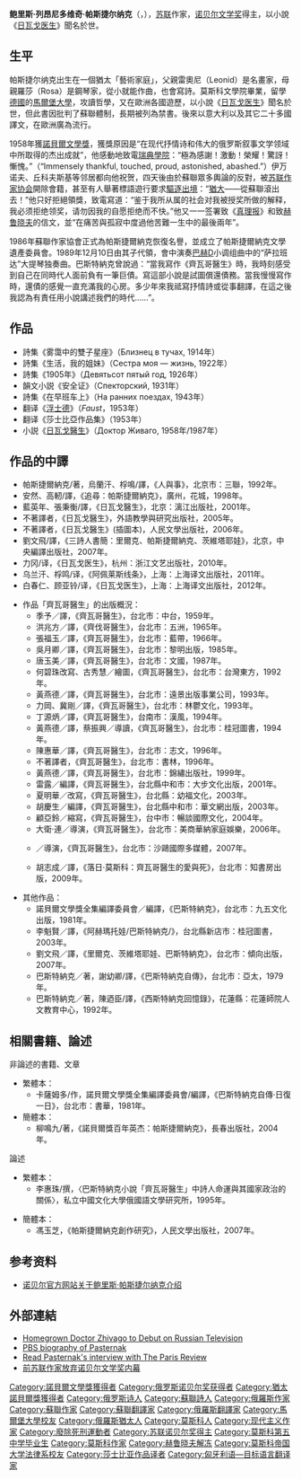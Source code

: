 {{noteTA
|T=zh-hant:鮑里斯·巴斯特納克; zh-hans:鲍里斯·帕斯捷尔纳克;
|1=zh-hant:巴斯特納克; zh-hans:帕斯捷尔纳克;
|2=zh-hans:日瓦戈医生; zh-hant:齊瓦哥醫生;
|3=zh-hans:日瓦戈; zh-hant:齊瓦哥;
}}
{{Infobox writer <!-- for more information see [[:Template:Infobox_writer/doc|:Template:Infobox writer/doc]] -->
| name = 鮑里斯·帕斯捷尔纳克<br>{{small|Борис Пастернак}}
| image = Boris Pasternak in youth.jpg
| caption = 
| birth_name = 鲍里斯·列昂尼多维奇·帕斯捷尔纳克<br>Борис Леонидович Пастернак
| birth_date = {{OldStyleDate|1890年|2月10日|1月29日}} 
| birth_place = {{flagicon|Russia}} [[俄罗斯帝国|俄罗斯帝国]][[莫斯科|莫斯科]]
| death_date = {{death date and age|df=yes|1960|5|30|1890|2|10}}
| death_place = {{flag|Soviet Union|1936}}{{le|佩瑞德尔基诺|Peredelkino}}
| occupation = 诗人，作家
| nationality = 俄罗斯
| ethnicity = [[犹太人|犹太裔]]
| notableworks = 《生活，我的姐妹》、《[[日瓦戈医生|日瓦戈医生]]》
| awards = {{awd|[[诺贝尔文学奖|诺贝尔文学奖]]|1958}}
| imagesize = 250px
| religion = 
}}
'''鲍里斯·列昂尼多维奇·帕斯捷尔纳克'''（{{lang-ru|Борис Леонидович Пастернак}}，{{bd|1890年|2月10日|1960年|5月30日|catIdx=P}}），[[苏联|苏联]]作家，[[诺贝尔文学奖|诺贝尔文学奖]]得主，以小說《[[日瓦戈医生|日瓦戈医生]]》聞名於世。

==生平==
帕斯捷尔纳克出生在一個猶太「藝術家庭」，父親雷奧尼（Leonid）是名畫家，母親羅莎（Rosa）是鋼琴家，從小就能作曲，也會寫詩。莫斯科文學院畢業，留學[[德國|德國]]的[[馬爾堡大學|馬爾堡大學]]，攻讀哲學，又在歐洲各國遊歷，以小說《[[日瓦戈医生|日瓦戈医生]]》聞名於世，但此書因批判了蘇聯體制，長期被列為禁書。後來以意大利以及其它二十多國譯文，在歐洲廣為流行。

1958年獲[[諾貝爾文學獎|諾貝爾文學獎]]，獲獎原因是“在现代抒情诗和伟大的俄罗斯叙事文学领域中所取得的杰出成就”，他感動地致電[[瑞典學院|瑞典學院]]：“極為感謝！激動！榮耀！驚訝！慚愧。”（“Immensely thankful, touched, proud, astonished, abashed.”）伊万诺夫、丘科夫斯基等邻居都向他祝贺，四天後由於蘇聯眾多輿論的反對，被[[苏联作家协会|苏联作家协会]]開除會籍，甚至有人舉著標語遊行要求[[驅逐出境|驅逐出境]]：“[[加略人猶大|猶大]]——從蘇聯滾出去！”他只好拒絕領獎，致電寫道：“鉴于我所从属的社会对我被授奖所做的解释，我必须拒绝领奖，请勿因我的自愿拒绝而不快。”他又一一签署致《[[真理报|真理报]]》和致[[赫鲁晓夫|赫鲁晓夫]]的信文，並“在痛苦與孤寂中度過他苦難一生中的最後兩年”。

1986年蘇聯作家協會正式為帕斯捷爾納克恢復名譽，並成立了帕斯捷爾納克文學遺產委員會。1989年12月10日由其子代領，會中演奏[[巴赫|巴赫]]D小调组曲中的“萨拉班达”大提琴独奏曲。巴斯特納克曾說過：“當我寫作《齊瓦哥醫生》時，我時刻感受到自己在同時代人面前負有一筆巨債。寫這部小說是試圖償還債務。當我慢慢寫作時，還債的感覺一直充滿我的心房。多少年來我祗寫抒情詩或從事翻譯，在這之後我認為有責任用小說講述我們的時代……”。

== 作品 ==
* 詩集《雾霭中的雙子星座》（<font lang=ru>Близнец в тучах</font>, 1914年）
* 詩集《生活，我的姐妹》（<font lang=ru>Сестра моя — жизнь</font>, 1922年）
* 詩集《1905年》（<font lang=ru>Девятьсот пятый год</font>, 1926年）
* 韻文小説《安全证》（<font lang=ru>Спекторский</font>, 1931年）
* 詩集《在早班车上》（<font lang=ru>На ранних поездах</font>, 1943年）
* 翻译《[[浮士德_I|浮士德]]》（''Faust''，1953年）
* 翻译《莎士比亞作品集》（1953年）
* 小説《[[日瓦戈醫生|日瓦戈醫生]]》（<font lang=ru>Доктор Живаго</font>, 1958年/1987年）

== 作品的中譯 ==
* 帕斯捷爾納克/著，烏蘭汗、桴鳴/譯，《人與事》，北京市：三聯，1992年。
* 安然、高軔/譯，《追尋：帕斯捷爾納克》，廣州，花城，1998年。
* 藍英年、張秉衡/譯，《日瓦戈醫生》，北京：漓江出版社，2001年。
* 不著譯者，《日瓦戈醫生》，外語教學與研究出版社，2005年。
* 不著譯者，《日瓦戈醫生》(插圖本)，人民文學出版社，2006年。
* 劉文飛/譯，《三詩人書簡：里爾克、帕斯捷爾納克、茨維塔耶娃》，北京，中央編譯出版社，2007年。
* 力冈/译，《日瓦戈医生》，杭州：浙江文艺出版社，2010年。
* 乌兰汗、桴鸣/译，《阿佩莱斯线条》，上海：上海译文出版社，2011年。
* 白春仁、顾亚铃/译，《日瓦戈医生》，上海：上海译文出版社，2012年。

* 作品「齊瓦哥醫生」的出版概況：
** 季予／譯，《齊瓦哥醫生》，台北市：中台，1959年。
** 洪兆方／譯，《齊伐哥醫生》，台北市：五洲，1965年。
** 張福玉／譯，《齊瓦哥醫生》，台北市：藍帶，1966年。
** 吳月卿／譯，《齊瓦哥醫生》，台北市：黎明出版，1985年。
** 唐玉美／譯，《齊瓦哥醫生》，台北市：文國，1987年。
** 何碧珠改寫、古秀慧／繪圖，《齊瓦哥醫生》，台北市：台灣東方，1992年。
** 黃燕德／譯，《齊瓦哥醫生》，台北市：遠景出版事業公司，1993年。
** 力岡、冀剛／譯，《齊瓦哥醫生》，台北市：林鬱文化，1993年。
** 丁源炳／譯，《齊瓦哥醫生》，台南市：漢風，1994年。
** 黃燕德／譯，蔡振興／導讀，《齊瓦哥醫生》，台北市：桂冠圖書，1994年。
** 陳惠華／譯，《齊瓦哥醫生》，台北市：志文，1996年。
** 不著譯者，《齊瓦哥醫生》，台北市：書林，1996年。
** 黃燕德／譯，《齊瓦哥醫生》，台北市：錦繡出版社，1999年。
** 雷露／編譯，《齊瓦哥醫生》，台北縣中和市：大步文化出版，2001年。
** 夏明華／改寫，《齊瓦哥醫生》，台北縣：幼福文化，2003年。
** 胡慶生／編譯，《齊瓦哥醫生》，台北縣中和市：華文網出版，2003年。
** 顧亞鈴／縮寫，《齊瓦哥醫生》，台中市：暢談國際文化，2004年。
** 大衛‧連／導演，《齊瓦哥醫生》，台北市：美商華納家庭娛樂，2006年。
** {{Link-it|吉康莫·康皮歐帝|Giacomo Capiotti}}／導演，《齊瓦哥醫生》，台北市：沙鷗國際多媒體，2007年。
** 胡志成／譯，《落日‧莫斯科：齊瓦哥醫生的愛與死》，台北市：知書房出版，2009年。

* 其他作品：
** 諾貝爾文學獎全集編譯委員會／編譯，《巴斯特納克》，台北市：九五文化出版，1981年。
** 李魁賢／譯，《阿赫瑪托娃/巴斯特納克/》，台北縣新店市：桂冠圖書，2003年。
** 劉文飛／譯，《里爾克、茨維塔耶娃、巴斯特納克》，台北市：傾向出版，2007年。
** 巴斯特納克／著，謝幼卿/譯，《巴斯特納克自傳》，台北市：亞太，1979年。
** 巴斯特納克／著，陳迺臣/譯，《西斯特納克回憶錄》，花蓮縣：花蓮師院人文教育中心，1992年。

== 相關書籍、論述 ==
非論述的書籍、文章
* 繁體本：
** 卡薩姆多/作，諾貝爾文學獎全集編譯委員會/編譯，《巴斯特納克自傳‧日復一日》，台北市：書華，1981年。
* 簡體本：
** 柳鳴九/著，《諾貝爾獎百年英杰：帕斯捷爾納克》，長春出版社，2004年。

論述
* 繁體本：
** 李惠珠/撰，〈巴斯特納克小說「齊瓦哥醫生」中詩人命運與其國家政治的關係〉，私立中國文化大學俄國語文學研究所，1995年。

* 簡體本：
** 馮玉芝，《帕斯捷爾納克創作研究》，人民文學出版社，2007年。

== 参考资料 ==
* [http://nobelprize.org/nobel_prizes/literature/laureates/1958/pasternak-bio.html 诺贝尔官方网站关于鲍里斯·帕斯捷尔纳克介绍]

== 外部連結 ==
* [https://web.archive.org/web/20061007123937/http://english.mn.ru/english/issue.php?2006-17-19 Homegrown Doctor Zhivago to Debut on Russian Television] 
* [http://www.pbs.org/wgbh/masterpiece/zhivago/ei_pasternak.html PBS biography of Pasternak]
* [http://www.theparisreview.org/viewinterview.php/prmMID/4679 Read Pasternak's interview with The Paris Review]
* [https://web.archive.org/web/20061006185012/http://economics.wswire.com/htmlnews/2004/10/11/649130.htm 前苏联作家放弃诺贝尔文学奖内幕]
{{诺贝尔文学奖获得者 (1951年-1975年)}}

{{Authority control}}
{{DEFAULTSORT: Pasternak, Boris}}
[[Category:諾貝爾文學獎獲得者|Category:諾貝爾文學獎獲得者]]
[[Category:俄罗斯诺贝尔奖获得者|Category:俄罗斯诺贝尔奖获得者]]
[[Category:猶太諾貝爾獎獲得者|Category:猶太諾貝爾獎獲得者]]
[[Category:俄罗斯诗人|Category:俄罗斯诗人]]
[[Category:蘇聯詩人|Category:蘇聯詩人]]
[[Category:俄羅斯作家|Category:俄羅斯作家]]
[[Category:蘇聯作家|Category:蘇聯作家]]
[[Category:蘇聯翻譯家|Category:蘇聯翻譯家]]
[[Category:俄羅斯翻譯家|Category:俄羅斯翻譯家]]
[[Category:馬爾堡大學校友|Category:馬爾堡大學校友]]
[[Category:俄羅斯猶太人|Category:俄羅斯猶太人]]
[[Category:莫斯科人|Category:莫斯科人]]
[[Category:现代主义作家|Category:现代主义作家]]
[[Category:廢除死刑運動者|Category:廢除死刑運動者]]
[[Category:苏联诺贝尔奖得主|Category:苏联诺贝尔奖得主]]
[[Category:莫斯科第五中学毕业生|Category:莫斯科第五中学毕业生]]
[[Category:莫斯科作家|Category:莫斯科作家]]
[[Category:赫鲁晓夫解冻|Category:赫鲁晓夫解冻]]
[[Category:莫斯科帝国大学法律系校友|Category:莫斯科帝国大学法律系校友]]
[[Category:莎士比亚作品译者|Category:莎士比亚作品译者]]
[[Category:匈牙利语—目标语言翻译家|Category:匈牙利语—目标语言翻译家]]